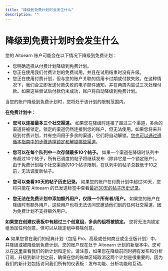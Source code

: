 ```yaml
---
title: "降级到免费计划时会发生什么"
description: ""
---
```

# 降级到免费计划时会发生什么

您的 Aitoearn 账户可能会在以下情况下降级到免费计划：

- 您明确选择从付费计划降级到免费计划。
- 您正在使用我们付费计划的免费试用，并且在试用结束时没有升级。
- 您正在使用付费计划，但与您的账户关联的信用卡过期或付款失败。在这种情况下，我们会立即发送付款失败的电子邮件通知，并在两周内尝试三次处理付款。如果这些尝试后付款仍未成功，账户将自动降级到免费计划。

当您的账户降级到免费计划时，您将处于该计划的限制范围内。

**在免费计划中：**

- **您可以连接最多三个社交渠道。** 如果您在降级时连接了超过三个渠道，多余的渠道将被锁定。锁定的渠道仍然连接到您的账户，但无法使用。如果您将来升级到付费计划，并有空间用于多余的渠道，它们将自动解锁。[您也可以通过遵循本指南中的步骤选择锁定和解锁哪些渠道](https://aitoearn.helpscoutdocs.com/article/576-unlocking-a-locked-channel-in-aitoearn)。

- **您可以在每个队列中一次存储最多10个帖子。** 如果一个渠道在降级时队列中有超过10个帖子，所有已调度的帖子将继续发布（除非它是一个锁定账户）。由于免费计划每个社交渠道的10个帖子限制，在队列中的帖子总数低于10之前，无法调度新帖子。

- **您可以查看30天的帖子历史记录。** 如果您的账户在付费计划中超过30天，您将只能在 Aitoearn 的已发送标签中查看[最近30天的帖子历史记录](https://support.aitoearn.com//support.aitoearn.com/article/517-insights-on-shared-posts-within-your-publishing-dashboard#h_4e565f24-43f5-41ed-8b87-dd9ea03ff949)。

- **您无法在免费计划中添加额外用户，仅限一个所有者/用户。** 如果您的账户在降级时有额外用户，这些用户也将无法访问您邀请他们到的任何社交渠道，因为免费计划不支持额外用户。

**如果您在创建仪表板中有超过****三个创意组****，多余的组将被锁定。** 您将无法向锁定组添加任何创意，但可以从锁定组中移除创意。

⚠️ 如果您曾在我们的经典计划（包括 Pro、高级或任何商业或企业版计划）中，并降级或被降级到免费计划，您的账户现在处于 Aitoearn 计划的新版本中。您可以在[这里](https://aitoearn.com/pricing)查看我们的新计划和定价。请注意，如果您在降级前同时拥有发布和分析订阅，升级到新计划之前，确保在您的账单区域取消这两个计划是很重要的，因为我们的新计划包括访问我们所有的仪表板：发布功能、分析功能和互动。
